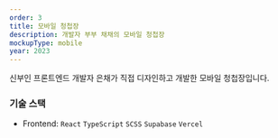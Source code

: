 ```yaml
---
order: 3
title: 모바일 청첩장
description: 개발자 부부 채채의 모바일 청첩장
mockupType: mobile
year: 2023
---
```


<Link url="https://wedding.chaechae.life" />

신부인 프론트엔드 개발자 은채가 직접 디자인하고 개발한 모바일 청첩장입니다.

### 기술 스택

- Frontend: `React` `TypeScript` `SCSS` `Supabase` `Vercel`
